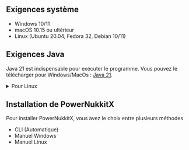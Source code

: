 
## Exigences système
- Windows 10/11
- macOS 10.15 ou ultérieur
- Linux (Ubuntu 20.04, Fedora 32, Debian 10/11)

## Exigences Java
Java 21 est indispensable pour exécuter le programme. Vous pouvez le télécharger pour Windows/MacOs : [Java 21](https://sdkman.io/jdks).

<details>
    <summary>Pour Linux</summary>

    Pour installer <a>Java 21 sur Linux</a>, vous pouvez suivre les étapes suivantes

    <Steps>
        ### Ouvrez un terminal.

        ### Mettez à jour les paquets

        <Tabs items={['avec sudo', 'sans sudo']}>
            <Tabs.Tab>
                ```bash
                sudo apt update
                ```
            </Tabs.Tab>
            <Tabs.Tab>
                ```bash
                apt update
                ```
            </Tabs.Tab>
        </Tabs>

        ### Installez le JDK 21

        <Tabs items={['avec sudo', 'sans sudo']}>
            <Tabs.Tab>
                ```bash
                sudo apt install openjdk-21-jdk
                ```
            </Tabs.Tab>
            <Tabs.Tab>
                ```bash
                apt install openjdk-21-jdk
                ```
            </Tabs.Tab>
        </Tabs>

        ### Vérifiez l'installation

        ```bash
        java -version
        ```

        Si tout s'est bien passé, vous devriez voir la version de Java affichée.
    </Steps>

</details>

## Installation de PowerNukkitX
Pour installer <a>PowerNukkitX</a>, vous avez le choix entre plusieurs méthodes
- CLI (Automatique)
- Manuel Windows
- Manuel Linux

<Cards>
    <Cards.Card icon="📦" title="CLI (Auto)" href="/installation/cli" children=""></Cards.Card>
    <Cards.Card icon="📂" title="Manuel Windows" href="/installation/manuel/windows" children=""></Cards.Card>
    <Cards.Card icon="📂" title="Manuel Linux" href="/installation/manuel/linux" children=""></Cards.Card>
</Cards>
